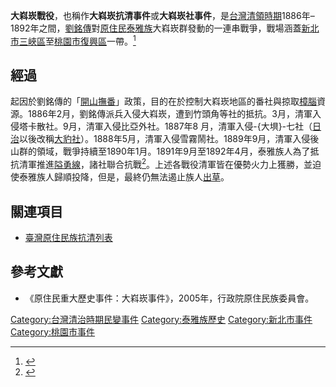 '''大嵙崁戰役'''，也稱作'''大嵙崁抗清事件'''或'''大嵙崁社事件'''，是[[台灣|台灣]][[台灣清治時期|清領時期]]1886年–1892年之間，[[劉銘傳|劉銘傳]]對[[台灣原住民|原住民]][[泰雅族|泰雅族]]大嵙崁群發動的一連串戰爭，戰場涵蓋[[新北市|新北市]][[三峽區|三峽區]]至[[桃園市|桃園市]][[復興區_(台灣)|復興區]]一帶。<ref>{{cite web|url=https://pdfhost.io/v/HBhinK0hY_.pdf|title=《大嵙崁事件》|author=傅琪貽（藤井志津枝）|publisher=原住民族委員會|work=原住民族重大歷史事件系列叢書（五）|date=2019年5月|ISBN=9789860590883|archiveurl=https://web.archive.org/web/20210625011250/https://pdfhost.io/pdf/dfb88b5e-1426-4a0e-906a-c21f1bf7ee7d/ea33b6f4-5dfc-4680-8b86-db7d584549a3.pdf|archivedate=2021-06-25|deadurl=no|access-date=2021-06-25}}</ref>

==經過==
起因於劉銘傳的「[[開山撫番|開山撫番]]」政策，目的在於控制大嵙崁地區的番社與掠取[[樟腦|樟腦]]資源。1886年2月，劉銘傳派兵入侵大嵙崁，遭到竹頭角等社的抵抗。3月，清軍入侵塔卡散社。9月，清軍入侵比亞外社。1887年8 月，清軍入侵-{大埧}-七社（[[台灣日治|日治]]以後改稱[[大豹社|大豹社]]）。1888年5月，清軍入侵雪霧鬧社。1889年9月，清軍入侵後山群的領域，戰爭持續至1890年1月。1891年9月至1892年4月，泰雅族人為了抵抗清軍推進[[隘勇線|隘勇線]]，諸社聯合抗戰<ref>{{cite web|url=http://lit.ncu.edu.tw/ncujoh/word/5541212017.pdf|title=日治時期隘勇線推進與蕃界之內涵轉變|author=鄭安晞|publisher=《中央大學人文學報》 第50期|date=2012年4月|archiveurl=https://web.archive.org/web/20210625012906/http://lit.ncu.edu.tw/ncujoh/word/5541212017.pdf|archivedate=2021-06-25|deadurl=no|access-date=2021-06-25}}</ref>。上述各戰役清軍皆在優勢火力上獲勝，並迫使泰雅族人歸順投降，但是，最終仍無法遏止族人[[出草|出草]]。

==關連項目==
*[[臺灣原住民族抗清列表|臺灣原住民族抗清列表]]

== 參考文獻 ==
*《原住民重大歷史事件：大嵙崁事件》，2005年，行政院原住民族委員會。
{{reflist}}

{{臺灣清治時期歷史事件}}
{{台灣戰爭史}}
[[Category:台灣清治時期民變事件|Category:台灣清治時期民變事件]]
[[Category:泰雅族歷史|Category:泰雅族歷史]]
[[Category:新北市事件|Category:新北市事件]]
[[Category:桃園市事件|Category:桃園市事件]]